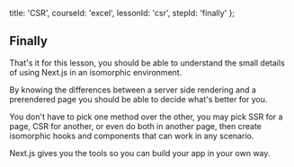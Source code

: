 
  title: 'CSR',
  courseId: 'excel',
  lessonId: 'csr',
  stepId: 'finally'
};

## Finally

That's it for this lesson, you should be able to understand the small details of using Next.js in an isomorphic environment.

By knowing the differences between a server side rendering and a prerendered page you should be able to decide what's better for you.

You don't have to pick one method over the other, you may pick SSR for a page, CSR for another, or even do both in another page, then create isomorphic hooks and components that can work in any scenario.

Next.js gives you the tools so you can build your app in your own way.

